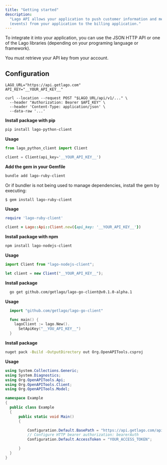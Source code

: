 ```yaml
---
title: "Getting started"
description:
  "Lago API allows your application to push customer information and metrics
  (events) from your application to the billing application."
---
```


To integrate it into your application, you can use the JSON HTTP API or one of
the Lago libraries (depending on your programing language or framework).

You must retrieve your API key from your account.

## Configuration[](#configuration "Direct link to heading")

<Tabs>

<Tab title="Curl">

```shell
LAGO_URL="https://api.getlago.com"
API_KEY="__YOUR_API_KEY__"

curl --location --request POST "$LAGO_URL/api/v1/..." \
  --header "Authorization: Bearer $API_KEY" \
  --header 'Content-Type: application/json' \
  --data-raw '...'
```

</Tab>

<Tab title="Python">

**Install package with pip**

```bash
pip install lago-python-client
```

**Usage**

```python
from lago_python_client import Client

client = Client(api_key='__YOUR_API_KEY__')
```

</Tab>

<Tab title="Ruby">

**Add the gem in your Gemfile**

```bash
bundle add lago-ruby-client
```

Or if bundler is not being used to manage dependencies, install the gem by
executing:

```bash
$ gem install lago-ruby-client
```

**Usage**

```ruby
require 'lago-ruby-client'

client = Lago::Api::Client.new({api_key: '__YOUR_API_KEY__'})
```

</Tab>

<Tab title="Node.js">

**Install package with npm**

```bash
npm install lago-nodejs-client
```

**Usage**

```js
import Client from "lago-nodejs-client";

let client = new Client("__YOUR_API_KEY__");
```

</Tab>

<Tab title="Go">

**Install package**

```bash
  go get github.com/getlago/lago-go-client@v0.1.0-alpha.1
```

**Usage**

```go
  import "github.com/getlago/lago-go-client"

  func main() {
    lagoClient := lago.New().
      SetApiKey("__YOU_API_KEY__")
  }
```

</Tab>

<Tab title="C#">

**Install package**

```bash
nuget pack -Build -OutputDirectory out Org.OpenAPITools.csproj
```

**Usage**

```csharp
using System.Collections.Generic;
using System.Diagnostics;
using Org.OpenAPITools.Api;
using Org.OpenAPITools.Client;
using Org.OpenAPITools.Model;

namespace Example
{
  public class Example
  {
      public static void Main()
      {

          Configuration.Default.BasePath = "https://api.getlago.com/api/v1";
          // Configure HTTP bearer authorization: bearerAuth
          Configuration.Default.AccessToken = "YOUR_ACCESS_TOKEN";

      }
  }
}
```

</Tab>

</Tabs>
